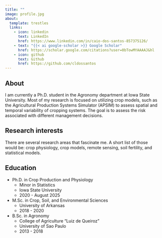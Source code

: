 ```yaml
---
title: ""
image: profile.jpg
about:
  template: trestles
  links:
    - icon: linkedin
      text: LinkedIn
      href: https://www.linkedin.com/in/caio-dos-santos-857375126/
    - text: "{{< ai google-scholar >}} Google Scholar"
      href: https://scholar.google.com/citations?user=0bTowMYAAAAJ&hl
    - icon: github
      text: Github
      href: https://github.com/cldossantos
---
```


## About

I am currently a Ph.D. student in the Agronomy department at Iowa State University. Most of my research is focused on utilizing crop models, such as the Agricultural Production Systems Simulator (APSIM) to assess spatial and temporal variability of cropping systems. The goal is to assess the risk associated with different management decisions.

## Research interests

There are several research areas that fascinate me. A short list of those would be: crop physiology, crop models, remote sensing, soil fertility, and statistical models.

## Education

-   Ph.D. in Crop Production and Physiology
    -   Minor in Statistics
    -   Iowa State University
    -   2020 - August 2025
-   M.Sc. in Crop, Soil, and Environmental Sciences
    -   University of Arkansas
    -   2018 - 2020
-   B.Sc. in Agronomy
    -   College of Agriculture "Luiz de Queiroz"
    -   University of Sao Paulo
    -   2013 - 2018
